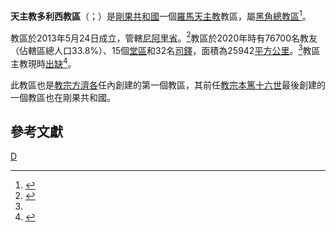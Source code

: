 {{Refimprove|time=2020-04-21T19:49:59+00:00}}
{{Infobox Roman Catholic diocese
|Roman Catholic Diocese of = 天主教多利西教區
|Latin name of diocese = Dioecesis Dolisiensis
|border = catholic
|location =[[剛果共和國|剛果共和國]]
|territory =[[尼阿里省|尼阿里省]]
|population = 76700（2020年）
|parishes = 15（2020年）
|secular priests = 36位司鐸（2020年）
|area = {{convert|25942|km2|sqmi|lk=on|disp=x|（|，2020年）}}
|rite = [[羅馬禮|羅馬禮]]
|patron = 
|province = [[天主教黑角總教區|黑角]]
|established = 2013年5月24日
|cathedral = 聖保祿主教座堂
|co-cathedral =
|leadership = 主教
|website =
|pope = {{incumbent pope}}
|ordinary = （[[教座出缺|教座出缺]]）
|coadjutor bishop =
|auxiliary =
|emeritus =
|map = [[File:Niari_in_Congo.svg|250px]]
|map_caption = 教區管轄圖
}}

'''天主教多利西教區'''（{{lang-la|Dioecesis Dolisiensis}}；{{lang-fr|Diocèse de Dolisie}}）是[[剛果共和國|剛果共和國]]一個[[羅馬天主教|羅馬天主教]]教區，屬[[天主教黑角總教區|黑角總教區]]<ref name="Vatican20200530">{{cite press release |title=Resignations and Appointments, 30.05.2020 |url=https://press.vatican.va/content/salastampa/en/bollettino/pubblico/2020/05/30/200530b.html |publisher=Holy See Press Office |accessdate=2020-05-30 |language=en |date=2020-05-30 |archivedate=2020-05-30 |archiveurl=https://web.archive.org/web/20200530165042/https://press.vatican.va/content/salastampa/en/bollettino/pubblico/2020/05/30/200530b.html |dead-url=no }}</ref>。

教區於2013年5月24日成立，管轄[[尼阿里省|尼阿里省]]。<ref>{{cite press release |title=RINUNCE E NOMINE, 24.05.2013 |url=https://press.vatican.va/content/salastampa/it/bollettino/pubblico/2013/05/24/0327/00743.html |publisher=Sala Stampa della Santa Sede |accessdate=2020-04-21 |archiveurl=https://web.archive.org/web/20200421193035/https://press.vatican.va/content/salastampa/it/bollettino/pubblico/2013/05/24/0327/00743.html |archivedate=2020-04-21 |language=it |date=2013-05-24 |dead-url=no }}</ref>教區於2020年時有76700名教友（佔轄區總人口33.8%）、15個[[堂區|堂區]]和32名[[司鐸|司鐸]]，面積為25942[[平方公里|平方公里]]。<ref name="Vatican20200530" />教區主教現時[[教座出缺|出缺]]<ref>{{cite press release |title=Resignations and Appointments, 18.04.2020 |url=https://press.vatican.va/content/salastampa/en/bollettino/pubblico/2020/04/18/200418a.html |publisher=Holy See Press Office |accessdate=2020-04-21 |archiveurl=https://web.archive.org/web/20200421175948/https://press.vatican.va/content/salastampa/en/bollettino/pubblico/2020/04/18/200418a.html |archivedate=2020-04-21 |language=en |date=2020-04-18 |dead-url=no }}</ref>。

此教區也是[[教宗方濟各|教宗方濟各]]任內創建的第一個教區，其前任[[教宗本篤十六世|教宗本篤十六世]]最後創建的一個教區也在剛果共和國。

==參考文獻==
{{reflist}}

{{剛果共和國天主教教區}}
[[Category:剛果共和國天主教教區|D]]